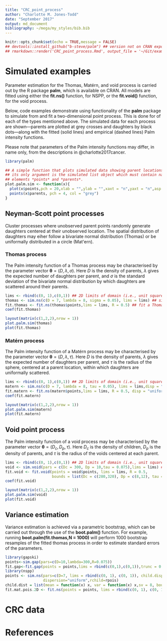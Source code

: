 ```yaml
---
title: "CRC_point_process"
author: "Charlotte M. Jones-Todd"
date: "September 2017"
output: md_document
bibliography: ~/mega/my_styles/bib.bib
---
```


```r
knitr::opts_chunk$set(echo = TRUE,message = FALSE)
## devtools::install_github("b-steve/palm") ## version not on CRAN exports parents
## rmarkdown::render('CRC_point_process.Rmd', output_file = '~/Git/examples/CRC_point_process.html') 
```

# Simulated examples

Parameter estimation for the Thomas, Matérn, and void process is carried out by the R package **palm**, which is available on CRAN. All models are fitted using either the **fit.ns()** function, for NSPP, or the **fit.void()** function, for the void process. 

Below, code examples demonstrate using functionality of the **palm** package to simulate from and fit a two-dimensional point process. This is done for of each of the types mentioned above. The simulated data for each process are shown---parents are plotted at grey crosses and daughters by black dots---along with the fitted (solid lines) and empirical (dashed lines) Palm intensity functions. 

Please note that parameters of the Palm intensity functions may differ, in name only, from the descriptions in @charlotte2017cancer.

```r
library(palm)
```

```r
## A simple function that plots simulated data showing parent locations
## its only argument is the simulated list object which must contain named
## elements *points* and *parents*.
plot.palm.sim <- function(x){
  plot(x$points,pch = 20,xlab = "",ylab = "",xaxt = "n",yaxt = "n",asp = 1)
  points(x$parents, pch = 4, col = "grey")
}
```

## Neyman-Scott point processes

Cluster processes where unobserved parent points randomly generate daughters centered at their unobserved location. The spatial distribution of daughters may eiher follow a bivariate normal distribution (Thomas) or be uniformally distributed in a circle (Mat\'ern).

### Thomas process

The Palm intensity function of a Thomas process may be characterised by the parameter vector $\boldsymbol{\theta} = (D,\lambda,\sigma)$. Here $D$ is the density of parents, $\lambda$ gives the expected number of daughters per parent, and $\sigma$ is the standard deviation of the bivariate normal distribution by which daughters are scattered around their parents.

```r
lims <- rbind(c(0, 1),c(0,1)) ## 2D limits of domain (i.e., unit square)
thomas <- sim.ns(c(D = 7, lambda = 8, sigma = 0.05), lims = lims) ## simulate a Thomas process
fit.thomas <- fit.ns(thomas$points,lims = lims, R = 0.5) ## fit a Thomas process
coef(fit.thomas)
```

```r
layout(matrix(c(1,2,2),nrow = 1))
plot.palm.sim(thomas)
plot(fit.thomas)
```

### Matérn process

The Palm intensity function of a Matérn process may be characterised by the parameter vector $\boldsymbol{\theta} = (D,\lambda,\tau)$. Here $D$ is the density of parents, $\lambda$ gives the expected number of daughters per parent, and $\tau$ is the radius of the sphere, centered at a parent location, within which daughters are uniformally scattered.


```r
lims <- rbind(c(0, 1),c(0,1)) ## 2D limits of domain (i.e., unit square)
matern <- sim.ns(c(D = 7, lambda = 8, tau = 0.05), lims = lims,disp = "uniform") ## simulate a Matern process
fit.matern <- fit.ns(matern$points,lims = lims, R = 0.5, disp = "uniform") ## fit a Matern process
coef(fit.matern)
```

```r
layout(matrix(c(1,2,2),nrow = 1))
plot.palm.sim(matern)
plot(fit.matern)
```

## Void point process

The Palm intensity function of a void process may be characterised by the parameter vector $\boldsymbol{\theta} = (D_c,D_p,\tau)$. Here $D_c$ is the density of children, $D_p$ is the density of parents, and $\tau$ is the radius of the voids centered at each parent. 

```r
lims <- rbind(c(0, 1),c(0,1)) ## 2D limits of domain (i.e., unit square)
void <- sim.void(pars = c(Dc = 300, Dp = 10,tau = 0.075),lims = lims) ## simulate a void process
fit.void <- fit.void(points = void$points, lims = lims, R = 0.5,
                     bounds = list(Dc = c(280,320), Dp = c(8,12), tau = c(0,0.2))) ## fit a void process
coef(fit.void)
```

```r
layout(matrix(c(1,2,2),nrow = 1))
plot.palm.sim(void)
plot(fit.void)
```

## Variance estimation

Variance estimation is achieved via a parametric bootstrap, which can be carried out through the use of the **boot.palm()** function. For example, running **boot.palm(fit.thomas,N = 1000)** will perform 1000 bootstrap resamples of the fitted thomas process in order to estimate standard errors of the parameters.

```r
library(gapski)
points<-sim.gap(pars=c(D=10,lambda=300,R=0.075))
fit.gap<-fit.gap(points = points,lims = rbind(c(0,1),c(0,1)),trunc = 0.5,D.sv = 10,D.bounds=c(8,12))
library(nspp)
points <- sim.ns(pars=c(D=7, lims = rbind(c(0, 1), c(0, 1)), child.disp=0.05,child.par=8),
                 dispersion="uniform",rchild=rpois)
child.dist = list(mean = function(x) x, var = function(x) x,sv = 8, bounds = c(1e-6, nrow(points)))
fit.mat.pois.2D <- fit.ns(points = points, lims = rbind(c(0, 1), c(0, 1)),R = 0.5, dispersion="uniform",child.dist = child.dist)
```

# CRC data


# References